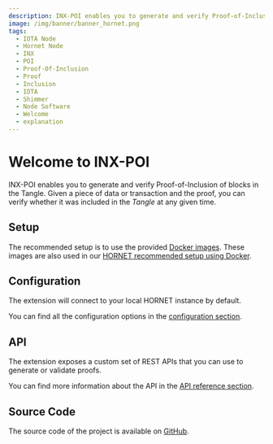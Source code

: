 ```yaml
---
description: INX-POI enables you to generate and verify Proof-of-Inclusion of blocks in the Tangle.
image: /img/banner/banner_hornet.png
tags:
  - IOTA Node
  - Hornet Node
  - INX
  - POI
  - Proof-Of-Inclusion
  - Proof
  - Inclusion
  - IOTA
  - Shimmer
  - Node Software
  - Welcome
  - explanation
---
```


# Welcome to INX-POI

INX-POI enables you to generate and verify Proof-of-Inclusion of blocks in the Tangle.
Given a piece of data or transaction and the proof, you can verify whether it was included in the _Tangle_ at any given time.

## Setup

The recommended setup is to use the provided [Docker images](https://hub.docker.com/r/iotaledger/inx-poi).
These images are also used in our [HORNET recommended setup using Docker](http://wiki.iota.org/hornet/develop/how_tos/using_docker).

## Configuration

The extension will connect to your local HORNET instance by default.

You can find all the configuration options in the [configuration section](configuration.md).

## API

The extension exposes a custom set of REST APIs that you can use to generate or validate proofs.

You can find more information about the API in the [API reference section](api_reference.md).

## Source Code

The source code of the project is available on [GitHub](https://github.com/iotaledger/inx-poi).
